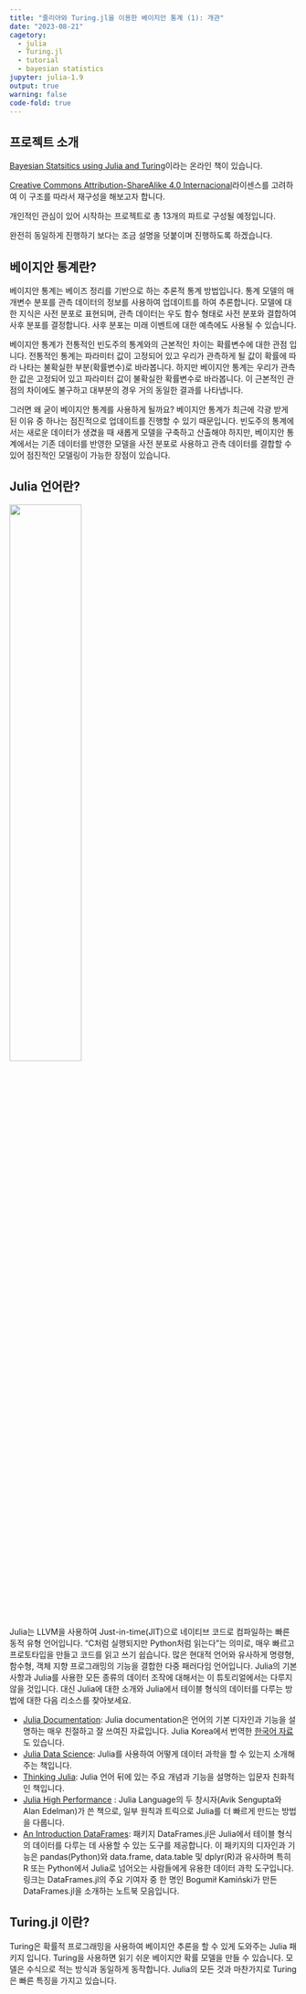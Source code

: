 ```yaml
---
title: "줄리아와 Turing.jl을 이용한 베이지안 통계 (1): 개관"
date: "2023-08-21"
cagetory:
  - julia
  - Turing.jl
  - tutorial
  - bayesian statistics
jupyter: julia-1.9
output: true
warning: false
code-fold: true
---
```


## 프로젝트 소개

[Bayesian Statsitics using Julia and Turing](https://storopoli.io/Bayesian-Julia/)이라는 온라인 책이 있습니다. 

[Creative Commons Attribution-ShareAlike 4.0 Internacional](http://creativecommons.org/licenses/by-sa/4.0/)라이센스를 고려하여 이 구조를 따라서 재구성을 해보고자 합니다.

개인적인 관심이 있어 시작하는 프로젝트로 총 13개의 파트로 구성될 예정입니다.

완전히 동일하게 진행하기 보다는 조금 설명을 덧붙이며 진행하도록 하겠습니다. 

## 베이지안 통계란?

베이지안 통계는 베이즈 정리를 기반으로 하는 추론적 통계 방법입니다. 통계 모델의 매개변수 분포를 관측 데이터의 정보를 사용하여 업데이트를 하여 추론합니다. 모델에 대한 지식은 사전 분포로 표현되며, 관측 데이터는 우도 함수 형태로 사전 분포와 결합하여 사후 분포를 결정합니다. 사후 분포는 미래 이벤트에 대한 예측에도 사용될 수 있습니다.

베이지안 통계가 전통적인 빈도주의 통계와의 근본적인 차이는 확률변수에 대한 관점 입니다. 전통적인 통계는 파라미터 값이 고정되어 있고 우리가 관측하게 될 값이 확률에 따라 나타는 불확실한 부분(확률변수)로 바라봅니다. 하지만 베이지안 통계는 우리가 관측한 값은 고정되어 있고 파라미터 값이 불확실한 확률변수로 바라봅니다. 이 근본적인 관점의 차이에도 불구하고 대부분의 경우 거의 동일한 결과를 나타냅니다.

그러면 왜 굳이 베이지안 통계를 사용하게 될까요? 베이지안 통계가 최근에 각광 받게 된 이유 중 하나는 점진적으로 업데이트를 진행할 수 있기 때문입니다. 빈도주의 통계에서는 새로운 데이터가 생겼을 때 새롭게 모델을 구축하고 산출해야 하지만, 베이지안 통계에서는 기존 데이터를 반영한 모델을 사전 분포로 사용하고 관측 데이터를 결합할 수 있어 점진적인 모델링이 가능한 장점이 있습니다. 

## Julia 언어란?

![](https://upload.wikimedia.org/wikipedia/commons/thumb/6/69/Julia_prog_language.svg/2560px-Julia_prog_language.svg.png){width=50% fig-align="center"}

Julia는 LLVM을 사용하여 Just-in-time(JIT)으로 네이티브 코드로 컴파일하는 빠른 동적 유형 언어입니다. 
"C처럼 실행되지만 Python처럼 읽는다"는 의미로, 매우 빠르고 프로토타입을 만들고 코드를 읽고 쓰기 쉽습니다. 
많은 현대적 언어와 유사하게 명령형, 함수형, 객체 지향 프로그래밍의 기능을 결합한 다중 패러다임 언어입니다. 
Julia의 기본 사항과 Julia를 사용한 모든 종류의 데이터 조작에 대해서는 이 튜토리얼에서는 다루지 않을 것입니다. 
대신 Julia에 대한 소개와 Julia에서 테이블 형식의 데이터를 다루는 방법에 대한 다음 리소스를 찾아보세요.

- [Julia Documentation](https://docs.julialang.org/): Julia documentation은 언어의 기본 디자인과 기능을 설명하는 매우 친절하고 잘 쓰여진 자료입니다. Julia Korea에서 번역한 [한국어 자료](https://juliakorea.github.io/)도 있습니다.
- [Julia Data Science](https://juliadatascience.io/): Julia를 사용하여 어떻게 데이터 과학을 할 수 있는지 소개해주는 책입니다.
- [Thinking Julia](https://benlauwens.github.io/ThinkJulia.jl/latest/book.html): Julia 언어 뒤에 있는 주요 개념과 기능을 설명하는 입문자 친화적인 책입니다.
- [Julia High Performance](https://www.amazon.com/Julia-High-Performance-Avik-Sengupta/dp/178829811X) : Julia Language의 두 창시자(Avik Sengupta와 Alan Edelman)가 쓴 책으로, 일부 원칙과 트릭으로 Julia를 더 빠르게 만드는 방법을 다룹니다.
- [An Introduction DataFrames](https://github.com/bkamins/Julia-DataFrames-Tutorial): 패키지 DataFrames.jl은 Julia에서 테이블 형식의 데이터를 다루는 데 사용할 수 있는 도구를 제공합니다. 이 패키지의 디자인과 기능은 pandas(Python)와 data.frame, data.table 및 dplyr(R)과 유사하며 특히 R 또는 Python에서 Julia로 넘어오는 사람들에게 유용한 데이터 과학 도구입니다. 링크는 DataFrames.jl의 주요 기여자 중 한 명인 Bogumił Kamiński가 만든 DataFrames.jl을 소개하는 노트북 모음입니다.

## Turing.jl 이란?

Turing은 확률적 프로그래밍을 사용하여 베이지안 추론을 할 수 있게 도와주는 Julia 패키지 입니다. Turing을 사용하면 읽기 쉬운 베이지안 확률 모델을 만들 수 있습니다. 모델은 수식으로 적는 방식과 동일하게 동작합니다. Julia의 모든 것과 마찬가지로 Turing은 빠른 특징을 가지고 있습니다.

